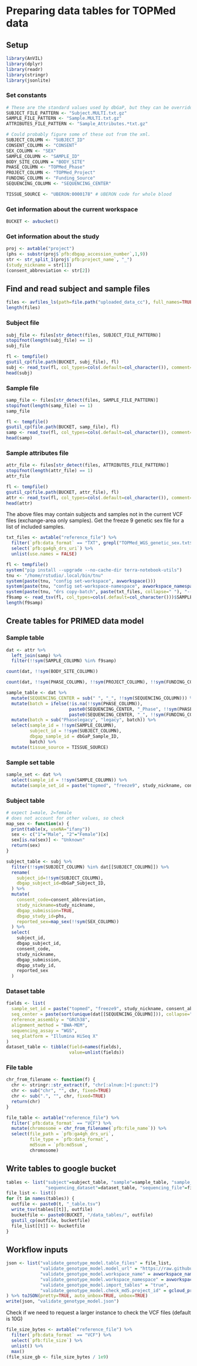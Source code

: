 # Preparing data tables for TOPMed data

## Setup

```r
library(AnVIL)
library(dplyr)
library(readr)
library(stringr)
library(jsonlite)
```

### Set constants

```r
# These are the standard values used by dbGaP, but they can be overridden here.
SUBJECT_FILE_PATTERN <- "Subject.MULTI.txt.gz"
SAMPLE_FILE_PATTERN <- "Sample.MULTI.txt.gz"
ATTRIBUTES_FILE_PATTERN <- "Sample_Attributes.*txt.gz"

# Could probably figure some of these out from the xml.
SUBJECT_COLUMN <- "SUBJECT_ID"
CONSENT_COLUMN <- "CONSENT"
SEX_COLUMN <- "SEX"
SAMPLE_COLUMN <- "SAMPLE_ID"
BODY_SITE_COLUMN = "BODY_SITE"
PHASE_COLUMN <- "TOPMed_Phase"
PROJECT_COLUMN <- "TOPMed_Project"
FUNDING_COLUMN <- "Funding_Source"
SEQUENCING_COLUMN <- "SEQUENCING_CENTER"

TISSUE_SOURCE <- "UBERON:0000178" # UBERON code for whole blood
```

### Get information about the current workspace

```r
BUCKET <- avbucket()
```

### Get information about the study

```r
proj <- avtable("project")
(phs <- substr(proj$`pfb:dbgap_accession_number`,1,9))
str <- str_split_1(proj$`pfb:project_name`, "_")
(study_nickname = str[1])
(consent_abbreviation <- str[2])
```

## Find and read subject and sample files

```r
files <- avfiles_ls(path=file.path("uploaded_data_cc"), full_names=TRUE)
length(files)
```

### Subject file

```r
subj_file <- files[str_detect(files, SUBJECT_FILE_PATTERN)]
stopifnot(length(subj_file) == 1)
subj_file
```

```r
fl <- tempfile()
gsutil_cp(file.path(BUCKET, subj_file), fl)
subj <- read_tsv(fl, col_types=cols(.default=col_character()), comment="#")
head(subj)
```


### Sample file

```r
samp_file <- files[str_detect(files, SAMPLE_FILE_PATTERN)]
stopifnot(length(samp_file) == 1)
samp_file
```

```r
fl <- tempfile()
gsutil_cp(file.path(BUCKET, samp_file), fl)
samp <- read_tsv(fl, col_types=cols(.default=col_character()), comment="#")
head(samp)
```

### Sample attributes file

```r
attr_file <- files[str_detect(files, ATTRIBUTES_FILE_PATTERN)]
stopifnot(length(attr_file) == 1)
attr_file
```

```r
fl <- tempfile()
gsutil_cp(file.path(BUCKET, attr_file), fl)
attr <- read_tsv(fl, col_types=cols(.default=col_character()), comment="#")
head(attr)
```

The above files may contain subjects and samples not in the current VCF files (exchange-area only samples).
Get the freeze 9 genetic sex file for a list of included samples.

```r
txt_files <- avtable("reference_file") %>%
  filter(`pfb:data_format` == "TXT", grepl("TOPMed_WGS_genetic_sex.txt$", `pfb:file_name`)) %>%
  select(`pfb:ga4gh_drs_uri`) %>%
  unlist(use.names = FALSE)
```

```r
fl <- tempfile()
system("pip install --upgrade --no-cache-dir terra-notebook-utils")
tnu <- "/home/rstudio/.local/bin/tnu"
system(paste(tnu, "config set-workspace", avworkspace()))
system(paste(tnu, "config set-workspace-namespace", avworkspace_namespace()))
system(paste(tnu, "drs copy-batch", paste(txt_files, collapse=" "), "--dst", fl))
f9samp <- read_tsv(fl, col_types=cols(.default=col_character()))$SAMPLE_ID
length(f9samp)
```


## Create tables for PRIMED data model

### Sample table

```r
dat <- attr %>%
  left_join(samp) %>%
  filter(!!sym(SAMPLE_COLUMN) %in% f9samp)
```

```r
count(dat, !!sym(BODY_SITE_COLUMN))
```

```r
count(dat, !!sym(PHASE_COLUMN), !!sym(PROJECT_COLUMN), !!sym(FUNDING_COLUMN), !!sym(SEQUENCING_COLUMN))
```

```r
sample_table <- dat %>%
  mutate(SEQUENCING_CENTER = sub(" ", "_", !!sym(SEQUENCING_COLUMN))) %>%
  mutate(batch = ifelse(!is.na(!!sym(PHASE_COLUMN)),
                        paste0(SEQUENCING_CENTER, "_Phase", !!sym(PHASE_COLUMN)),
                        paste0(SEQUENCING_CENTER, "_", !!sym(FUNDING_COLUMN)))) %>%
  mutate(batch = sub("Phaselegacy", "legacy", batch)) %>%
  select(sample_id = !!sym(SAMPLE_COLUMN),
         subject_id = !!sym(SUBJECT_COLUMN),
         dbgap_sample_id = dbGaP_Sample_ID,
         batch) %>%
  mutate(tissue_source = TISSUE_SOURCE)
```


### Sample set table

```r
sample_set <- dat %>%
  select(sample_id = !!sym(SAMPLE_COLUMN)) %>%
  mutate(sample_set_id = paste("topmed", "freeze9", study_nickname, consent_abbreviation, sep="_"))
```


### Subject table

```r
# expect 1=male, 2=female
# does not account for other values, so check
map_sex <- function(x) {
  print(table(x, useNA="ifany"))
  sex <- c("1"="Male", "2"="Female")[x]
  sex[is.na(sex)] <- "Unknown"
  return(sex)
}
```

```r
subject_table <- subj %>%
  filter(!!sym(SUBJECT_COLUMN) %in% dat[[SUBJECT_COLUMN]]) %>%
  rename(
    subject_id=!!sym(SUBJECT_COLUMN),
    dbgap_subject_id=dbGaP_Subject_ID,
  ) %>%
  mutate(
    consent_code=consent_abbreviation,
    study_nickname=study_nickname,
    dbgap_submission=TRUE,
    dbgap_study_id=phs,
    reported_sex=map_sex(!!sym(SEX_COLUMN))
  ) %>%
  select(
    subject_id,
    dbgap_subject_id,
    consent_code,
    study_nickname,
    dbgap_submission,
    dbgap_study_id,
    reported_sex
  )
```

### Dataset table

```r
fields <- list(
  sample_set_id = paste("topmed", "freeze9", study_nickname, consent_abbreviation, sep="_"),
  seq_center = paste(sort(unique(dat[[SEQUENCING_COLUMN]])), collapse=" | "),
  reference_assembly = "GRCh38",
  alignment_method = "BWA-MEM",
  sequencing_assay = "WGS",
  seq_platform = "Illumina HiSeq X"
)
dataset_table <- tibble(field=names(fields),
                        value=unlist(fields))
```

### File table

```r
chr_from_filename <- function(f) {
  chr <- stringr::str_extract(f, "chr[:alnum:]+[:punct:]")
  chr <- sub("chr", "", chr, fixed=TRUE)
  chr <- sub(".", "", chr, fixed=TRUE)
  return(chr)
}

file_table <- avtable("reference_file") %>%
  filter(`pfb:data_format` == "VCF") %>%
  mutate(chromosome = chr_from_filename(`pfb:file_name`)) %>%
  select(file_path = `pfb:ga4gh_drs_uri`,
         file_type = `pfb:data_format`,
         md5sum = `pfb:md5sum`,
         chromosome)
```


## Write tables to google bucket

```r
tables <- list("subject"=subject_table, "sample"=sample_table, "sample_set"=sample_set, 
               "sequencing_dataset"=dataset_table, "sequencing_file"=file_table)
file_list <- list()
for (t in names(tables)) {
  outfile <- paste0(t, "_table.tsv")
  write_tsv(tables[[t]], outfile)
  bucketfile <- paste0(BUCKET, "/data_tables/", outfile)
  gsutil_cp(outfile, bucketfile)
  file_list[[t]] <- bucketfile
}
```

## Workflow inputs

```r
json <- list("validate_genotype_model.table_files" = file_list,
             "validate_genotype_model.model_url" = "https://raw.githubusercontent.com/UW-GAC/primed_data_models/main/PRIMED_genotype_data_model.json",
             "validate_genotype_model.workspace_name" = avworkspace_name(),
             "validate_genotype_model.workspace_namespace" = avworkspace_namespace(),
             "validate_genotype_model.import_tables" = "true",
             "validate_genotype_model.check_md5.project_id" = gcloud_project()
) %>% toJSON(pretty=TRUE, auto_unbox=TRUE, unbox=TRUE)
write(json, "validate_genotype_model.json")
```

Check if we need to request a larger instance to check the VCF files
(default is 10G)

```r
file_size_bytes <- avtable("reference_file") %>%
  filter(`pfb:data_format` == "VCF") %>%
  select(`pfb:file_size`) %>%
  unlist() %>%
  max()
(file_size_gb <- file_size_bytes / 1e9)
```

